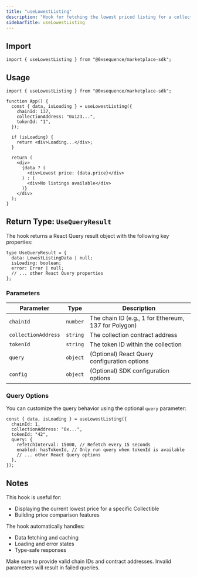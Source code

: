 ```yaml
---
title: "useLowestListing"
description: "Hook for fetching the lowest priced listing for a collectible"
sidebarTitle: useLowestListing
---
```


## Import

```tsx
import { useLowestListing } from "@0xsequence/marketplace-sdk";
```

## Usage

```tsx
import { useLowestListing } from "@0xsequence/marketplace-sdk";

function App() {
  const { data, isLoading } = useLowestListing({
    chainId: 137,
    collectionAddress: "0x123...",
    tokenId: "1",
  });

  if (isLoading) {
    return <div>Loading...</div>;
  }

  return (
    <div>
      {data ? (
        <div>Lowest price: {data.price}</div>
      ) : (
        <div>No listings available</div>
      )}
    </div>
  );
}
```

## Return Type: `UseQueryResult`

The hook returns a React Query result object with the following key properties:

```tsx
type UseQueryResult = {
  data: LowestListingData | null;
  isLoading: boolean;
  error: Error | null;
  // ... other React Query properties
};
```

### Parameters

| Parameter           | Type     | Description                                          |
| ------------------- | -------- | ---------------------------------------------------- |
| `chainId`           | `number` | The chain ID (e.g., 1 for Ethereum, 137 for Polygon) |
| `collectionAddress` | `string` | The collection contract address                      |
| `tokenId`           | `string` | The token ID within the collection                   |
| `query`             | `object` | (Optional) React Query configuration options         |
| `config`            | `object` | (Optional) SDK configuration options                 |

### Query Options

You can customize the query behavior using the optional `query` parameter:

```tsx
const { data, isLoading } = useLowestListing({
  chainId: 1,
  collectionAddress: "0x...",
  tokenId: "42",
  query: {
    refetchInterval: 15000, // Refetch every 15 seconds
    enabled: hasTokenId, // Only run query when tokenId is available
    // ... other React Query options
  },
});
```

## Notes

This hook is useful for:

- Displaying the current lowest price for a specific Collectible
- Building price comparison features

The hook automatically handles:

- Data fetching and caching
- Loading and error states
- Type-safe responses

<Warning>
  Make sure to provide valid chain IDs and contract addresses. Invalid
  parameters will result in failed queries.
</Warning>
